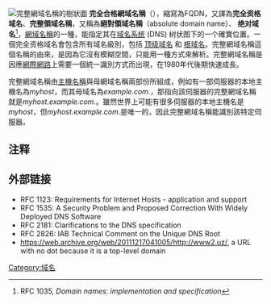 {{roughtranslation}}
[[File:DNS_schema.svg|完整網域名稱的樹狀圖]]
'''完全合格網域名稱'''（{{lang en|Fully qualified domain name}}），縮寫為FQDN，又譯為'''完全资格域名'''、'''完整領域名稱'''，又稱為'''絕對領域名稱'''（absolute domain name）、 '''绝对域名'''<ref>RFC 1035, ''Domain names: implementation and specification''</ref>，[[網域名稱|網域名稱]]的一種，能指定其在[[域名系统|域名系统]] (DNS) 树状图下的一个確實位置。一個完全资格域名會包含所有域名級別，包括 [[顶级域名|顶级域名]] 和 [[根域名|根域名]]。完整網域名稱這個名稱的由來，是因為它沒有模糊空間，只能用一種方式來解析。完整網域名稱是因應[[網際網路|網際網路]]上需要一個統一識別方式而出現，在1980年代後期快速成長。

完整網域名稱由[[主機名稱|主機名稱]]與母網域名稱兩部份所組成，例如有一部伺服器的本地主機名為''myhost''，而其母域名為''example.com.''，那指向該伺服器的完整網域名稱就是''myhost.example.com.''。雖然世界上可能有很多伺服器的本地主機名是''myhost''，但''myhost.example.com.''是唯一的，因此完整網域名稱能識別該特定伺服器。

==注释==
{{reflist}}

==外部链接==
* RFC 1123: Requirements for Internet Hosts - application and support
* RFC 1535: A Security Problem and Proposed Correction With Widely Deployed DNS Software
* RFC 2181: Clarifications to the DNS specification
*RFC 2826: IAB Technical Comment on the Unique DNS Root
*[https://web.archive.org/web/20111217041005/http://www2.uz/ https://web.archive.org/web/20111217041005/http://www2.uz/], a URL with no dot because it is a top-level domain

{{DEFAULTSORT:FQDN}}
[[Category:域名|Category:域名]]